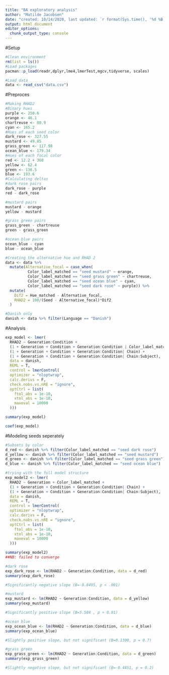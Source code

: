 ```yaml
---
title: "BA exploratory analysis"
author: "Matilde Jacobsen"
date: "created: 10/14/2020, last updated: `r format(Sys.time(), '%d %B, %Y')`"
output: html_document
editor_options: 
  chunk_output_type: console
---
```

#Setup
```r
#Clean environment
rm(list = ls())
#Load packages
pacman::p_load(readr,dplyr,lme4,lmerTest,mgcv,tidyverse, scales)

#Load data
data <- read_csv("data.csv")
```

#Preproces
```r
#Making RHAD2
#Binary hues
purple <- 250.6
orange <- 46.1
chartreuse <- 80.9
cyan <- 165.2
#Hues of each seed color 
dark_rose <- 327.55
mustard <- 49.85
grass_green <- 117.98
ocean_blue <- 179.34
#Hues of each focal color 
red <- 12.2 + 360
yellow <- 62.4
green <- 136.5
blue <- 193.6
#Calculating deltas
#dark rose pairs
dark_rose - purple
red - dark_rose

#mustard pairs
mustard - orange
yellow - mustard

#grass green pairs
grass_green - chartreuse
green - grass_green

#ocean blue pairs
ocean_blue - cyan
blue - ocean_blue

#Creating the alternative hue and RHAD 2
data <- data %>% 
  mutate(Alternative_focal = case_when(
          Color_label_matched == "seed mustard" ~ orange,
          Color_label_matched == "seed grass green" ~ chartreuse,
          Color_label_matched == "seed ocean blue" ~ cyan,
          Color_label_matched == "seed dark rose" ~ purple)) %>% 
  mutate(
    Dif2 = Hue_matched - Alternative_focal,
    RHAD2 = 100/(Seed - Alternative_focal)*Dif2
  )

#Danish only
danish <- data %>% filter(Language == "Danish")

```

#Analysis
```r
exp_model <- lmer(
  RHAD2 ~ Generation:Condition + 
  (1 + Generation + Condition + Generation:Condition | Color_label_matched) + 
  (1 + Generation + Condition + Generation:Condition| Chain) +
  (1 + Generation + Condition + Generation:Condition| Chain:Subject), 
  data = danish, 
  REML = T, 
  control = lmerControl(
  optimizer = "nloptwrap",
  calc.derivs = F,
  check.nobs.vs.nRE = "ignore",
  optCtrl = list(
    ftol_abs = 1e-10, 
    xtol_abs = 1e-10,
    maxeval = 10000
  )))

summary(exp_model)

coef(exp_model)

```

#Modeling seeds seperately
```r
#Subsets by color
d_red <- danish %>% filter(Color_label_matched == "seed dark rose")
d_yellow <- danish %>% filter(Color_label_matched == "seed mustard")
d_green <- danish %>% filter(Color_label_matched == "seed grass green")
d_blue <- danish %>% filter(Color_label_matched == "seed ocean blue")

#trying with the full model structure
exp_model2 <- lmer(
  RHAD2 ~ Generation + Color_label_matched +
  (1 + Generation + Condition + Generation:Condition| Chain) +
  (1 + Generation + Condition + Generation:Condition| Chain:Subject),
  data = danish, 
  REML = T, 
  control = lmerControl(
  optimizer = "nloptwrap",
  calc.derivs = F,
  check.nobs.vs.nRE = "ignore",
  optCtrl = list(
    ftol_abs = 1e-10, 
    xtol_abs = 1e-10,
    maxeval = 10000
  )))

summary(exp_model2)
##NB: failed to converge

#dark rose
exp_dark_rose <- lm(RHAD2 ~ Generation:Condition, data = d_red)
summary(exp_dark_rose)

#Significantly negative slope (B=-0.8495, p < .001)

#mustard
exp_mustard <- lm(RHAD2 ~ Generation:Condition, data = d_yellow)
summary(exp_mustard)

#Significantly positive slope (B=5.584 , p > 0.01)

#ocean blue
exp_ocean_blue <- lm(RHAD2 ~ Generation:Condition, data = d_blue)
summary(exp_ocean_blue)

#Slightly positive slope, but not significant (B=0.1300, p = 0.7)

#grass green
exp_grass_green <- lm(RHAD2 ~ Generation:Condition, data = d_green)
summary(exp_grass_green)

#Slightly negative slope, but not significant (B=-0.4851, p = 0.2)

```

